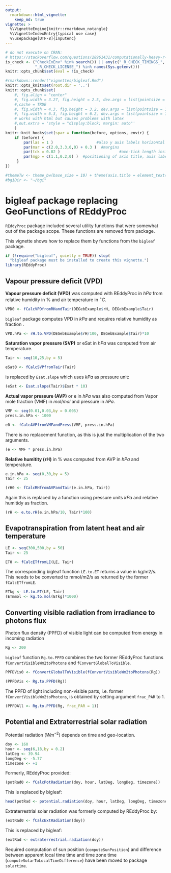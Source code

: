 ```yaml
---
output: 
  rmarkdown::html_vignette:
    keep_md: true
vignette: >
  %\VignetteEngine{knitr::rmarkdown_notangle}
  %\VignetteIndexEntry{typical use case}
  %\usepackage[UTF-8]{inputenc}
---
```


```r
# do not execute on CRAN: 
# https://stackoverflow.com/questions/28961431/computationally-heavy-r-vignettes
is_check <- ("CheckExEnv" %in% search()) || any(c("_R_CHECK_TIMINGS_",
             "_R_CHECK_LICENSE_") %in% names(Sys.getenv()))
knitr::opts_chunk$set(eval = !is_check)
```

```r
#rmarkdown::render("vignettes/bigleaf.Rmd")
knitr::opts_knit$set(root.dir = '..')
knitr::opts_chunk$set(
    #, fig.align = "center"
    #, fig.width = 3.27, fig.height = 2.5, dev.args = list(pointsize = 10)
    #,cache = TRUE
    #, fig.width = 4.3, fig.height = 3.2, dev.args = list(pointsize = 10)
    #, fig.width = 6.3, fig.height = 6.2, dev.args = list(pointsize = 10)
    # works with html but causes problems with latex
    #,out.extra = 'style = "display:block; margin: auto"' 
    )
knitr::knit_hooks$set(spar = function(before, options, envir) {
    if (before) {
        par(las = 1 )                   #also y axis labels horizontal
        par(mar = c(2.0,3.3,0,0) + 0.3 )  #margins
        par(tck = 0.02 )                          #axe-tick length inside plots             
        par(mgp = c(1.1,0.2,0) )  #positioning of axis title, axis labels, axis
     }
})
```


```r
#themeTw <- theme_bw(base_size = 10) + theme(axis.title = element_text(size = 9))
#bgiDir <- "~/bgi"
```

# bigleaf package replacing GeoFunctions of REddyProc

`REddyProc` package included several utility functions that were somewhat 
out of the package scope. These functions are removed from package.

This vignette shows how to replace them by functions from the `bigleaf` package.

```r
if (!require("bigleaf", quietly = TRUE)) stop(
  "bigleaf package must be installed to create this vignette.")
library(REddyProc)
```

## Vapour pressure deficit (VPD)
**Vapour pressure deficit (VPD)** was computed with REddyProc in $hPa$ from 
relative humidity in $\%$ and 
air temperature in $^{\circ}C$.
```r
VPD0 <- fCalcVPDfromRHandTair(DEGebExample$rH, DEGebExample$Tair)
```

`bigleaf` package computes VPD in $kPa$ and requires relative humidity as fraction .
```r
VPD.hPa <- rH.to.VPD(DEGebExample$rH/100, DEGebExample$Tair)*10
```

**Saturation vapor pressure (SVP)** or eSat in $hPa$ was computed from 
air temperature.
```r
Tair <- seq(10,25,by = 5)
```

```r
eSat0 <- fCalcSVPfromTair(Tair)
```

is replaced by `Esat.slope` which uses $kPa$ as pressure unit:
```r
(eSat <- Esat.slope(Tair)$Esat * 10)
```

**Actual vapor pressure (AVP)** or e in $hPa$ was also computed from 
Vapor mole fraction (VMF) in $mol/mol$ and pressure in $hPa$.
```r
VMF <- seq(0.01,0.03,by = 0.005)
press.in.hPa <- 1000 
```

```r
e0 <- fCalcAVPfromVMFandPress(VMF, press.in.hPa)
```

There is no replacement function, as this is just the multiplication of
the two arguments.
```r
(e <- VMF * press.in.hPa)
```

**Relative humitity (rH)** in $\%$  was computed from AVP in $hPa$ 
and temperature.

```r
e.in.hPa <- seq(0,30,by = 5)
Tair <- 25           
```

```r
(rH0 <- fCalcRHfromAVPandTair(e.in.hPa, Tair))
```

Again this is replaced by a function using pressure units $kPa$ and 
relative humitidy as fraction.
```r
(rH <- e.to.rH(e.in.hPa/10, Tair)*100)
```

## Evapotranspiration from latent heat and air temperature
```r
LE <- seq(300,500,by = 50)
Tair <- 25
```

```r
ET0 <- fCalcETfromLE(LE, Tair)
```

The corresponding bigleaf function `LE.to.ET` returns a value in kg/m2/s.
This needs to be converted to mmol/m2/s as returned by the former `fCalcETfromLE`.
```r
ETkg <- LE.to.ET(LE, Tair)
(ETmmol <- kg.to.mol(ETkg)*1000)
```


## Converting visible radiation from irradiance to photons flux
Photon flux density (PPFD) of visible light can be computed from energy
in incoming radiation
```r
Rg <- 200
```

`bigleaf` function `Rg.to.PPFD` combines the two former REddyProc functions
`fConvertVisibleWm2toPhotons` and `fConvertGlobalToVisible`.

```r
PPFDVis0 <- fConvertGlobalToVisible(fConvertVisibleWm2toPhotons(Rg))
```

```r
(PPFDVis <- Rg.to.PPFD(Rg))
```

The PPFD of light including non-visible parts, i.e. former 
`fConvertVisibleWm2toPhotons`, 
is obtained by setting argument `frac_PAR` to 1.

```r
(PPFDAll <- Rg.to.PPFD(Rg, frac_PAR = 1))
```

## Potential and Extraterrestrial solar radiation
Potential radiation ($W m^{-2}$) depends on time and geo-location.
```r
doy <- 160
hour <- seq(6,18,by = 0.2)
latDeg <- 39.94
longDeg <- -5.77
timezone <- +1
```

Formerly, REddyProc provided:
```r
(potRad0 <- fCalcPotRadiation(doy, hour, latDeg, longDeg, timezone))
```

This is replaced by bigleaf:
```r
head(potRad <- potential.radiation(doy, hour, latDeg, longDeg, timezone))
```

Extraterrestrial solar radiation was formerly computed by REddyProc by:
```r
(extRad0 <- fCalcExtRadiation(doy))
```

This is replaced by bigleaf:
```r
(extRad <- extraterrestrial.radiation(doy))
```

Required computation of sun position (`computeSunPosition`) and difference 
between apparent
local time time and time zone time (`computeSolarToLocalTimeDifference`) 
have been moved to package `solartime`.